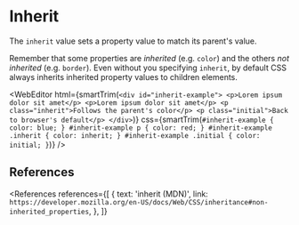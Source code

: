 
# Inherit

The `inherit` value sets a property value to match its parent's value.

Remember that some properties are _inherited_ (e.g. `color`) and the others _not inherited_ (e.g. `border`). Even without you specifying `inherit`, by default CSS always inherits inherited property values to children elements.

<WebEditor
  html={smartTrim(`
    <div id="inherit-example">
      <p>Lorem ipsum dolor sit amet</p>
      <p>Lorem ipsum dolor sit amet</p>
      <p class="inherit">Follows the parent's color</p>
      <p class="initial">Back to browser's default</p>
    </div>
  `)}
  css={smartTrim(`
    #inherit-example {
      color: blue;
    }
    #inherit-example p {
      color: red;
    }
    #inherit-example .inherit {
      color: inherit;
    }
    #inherit-example .initial {
      color: initial;
    }
  `)}
/>

## References

<References
  references={[
    {
      text: 'inherit (MDN)',
      link: `https://developer.mozilla.org/en-US/docs/Web/CSS/inheritance#non-inherited_properties`,
    },
  ]}
></References>
